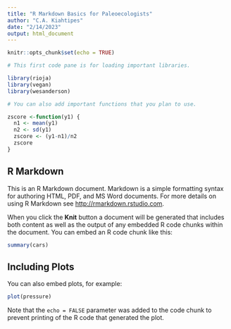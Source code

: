 ```yaml
---
title: "R Markdown Basics for Paleoecologists"
author: "C.A. Kiahtipes"
date: "2/14/2023"
output: html_document
---
```


```r
knitr::opts_chunk$set(echo = TRUE)

# This first code pane is for loading important libraries.

library(rioja)
library(vegan)
library(wesanderson)

# You can also add important functions that you plan to use.

zscore <-function(y1) {
  n1 <- mean(y1)
  n2 <- sd(y1)
  zscore <- (y1-n1)/n2
  zscore
}

```

## R Markdown

This is an R Markdown document. Markdown is a simple formatting syntax for authoring HTML, PDF, and MS Word documents. For more details on using R Markdown see <http://rmarkdown.rstudio.com>.

When you click the **Knit** button a document will be generated that includes both content as well as the output of any embedded R code chunks within the document. You can embed an R code chunk like this:

```r
summary(cars)
```

## Including Plots

You can also embed plots, for example:

```r
plot(pressure)
```

Note that the `echo = FALSE` parameter was added to the code chunk to prevent printing of the R code that generated the plot.
